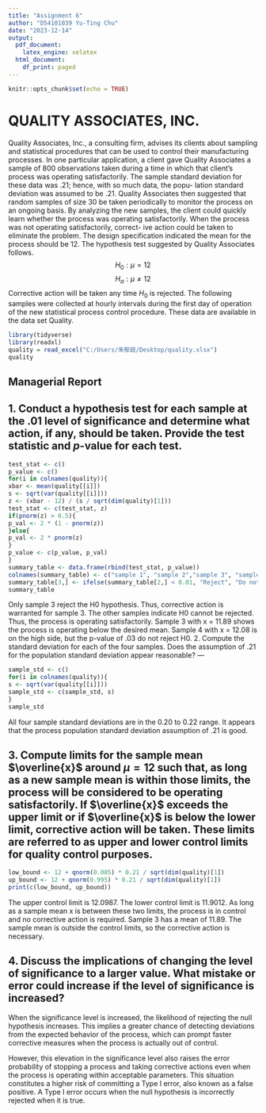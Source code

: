 ```yaml
---
title: "Assignment 6"
author: "D54101039 Yu-Ting Chu"
date: "2023-12-14"
output:
  pdf_document: 
    latex_engine: xelatex
  html_document:
    df_print: paged
---
```


```r
knitr::opts_chunk$set(echo = TRUE)
```

# QUALITY ASSOCIATES, INC.
Quality Associates, Inc., a consulting firm, advises its clients about sampling and statistical procedures that can be used to control their manufacturing processes. In one particular application, a client gave Quality Associates a sample of 800 observations taken during a time in which that client’s process was operating satisfactorily. The sample standard deviation for these data was .21; hence, with so much data, the popu- lation standard deviation was assumed to be .21. Quality Associates then suggested that random samples of size 30 be taken periodically to monitor the process on an ongoing basis. By analyzing the new samples, the client could quickly learn whether the process was operating satisfactorily. When the process was not operating satisfactorily, correct- ive action could be taken to eliminate the problem. The design specification indicated the mean for the process should be 12. The hypothesis test suggested by Quality Associates follows.
$$
H_0: \mu = 12 
$$
$$
H_a: \mu \neq 12
$$
Corrective action will be taken any time $H_0$ is rejected.
The following samples were collected at hourly intervals during the first day of operation of the new statistical process control procedure. These data are available in the data set Quality.
```r
library(tidyverse)
library(readxl)
quality = read_excel("C:/Users/朱郁庭/Desktop/quality.xlsx")
quality
```

## Managerial Report
1. Conduct a hypothesis test for each sample at the .01 level of significance and determine what action, if any, should be taken. Provide the test statistic and $p$-value for each test.
---
```r
test_stat <- c()
p_value <- c()
for(i in colnames(quality)){
xbar <- mean(quality[[i]])
s <- sqrt(var(quality[[i]]))
z <- (xbar - 12) / (s / sqrt(dim(quality)[1]))
test_stat <- c(test_stat, z)
if(pnorm(z) > 0.5){
p_val <- 2 * (1 - pnorm(z))
}else{
p_val <- 2 * pnorm(z)
}
p_value <- c(p_value, p_val)
}
summary_table <- data.frame(rbind(test_stat, p_value))
colnames(summary_table) <- c("sample 1", "sample 2","sample 3", "sample 4")
summary_table[3,] <- ifelse(summary_table[2,] < 0.01, "Reject", "Do not reject")
summary_table
```
Only sample 3 reject the H0 hypothesis. Thus, corrective action is warranted for sample 3. The other samples indicate H0 cannot be rejected. Thus, the process is operating satisfactorily. Sample 3 with x = 11.89 shows the process is operating below the desired mean. Sample 4 with x = 12.08 is on the high side, but the p-value of .03 do not reject H0.
2. Compute the standard deviation for each of the four samples. Does the assumption of .21 for the population standard deviation appear reasonable?
---
```r
sample_std <- c()
for(i in colnames(quality)){
s <- sqrt(var(quality[[i]]))
sample_std <- c(sample_std, s)
}
sample_std
```
All four sample standard deviations are in the 0.20 to 0.22 range. It appears that the process population standard deviation assumption of .21 is good.

3. Compute limits for the sample mean $\overline{x}$ around $\mu= 12$ such that, as long as a new sample mean is within those limits, the process will be considered to be operating satisfactorily. If $\overline{x}$ exceeds the upper limit or if $\overline{x}$ is below the lower limit, corrective action will be taken. These limits are referred to as upper and lower control limits for quality control purposes.
---
```r
low_bound <- 12 + qnorm(0.005) * 0.21 / sqrt(dim(quality)[1])
up_bound <- 12 + qnorm(0.995) * 0.21 / sqrt(dim(quality)[1])
print(c(low_bound, up_bound))

```
The upper control limit is 12.0987. The lower control limit is  11.9012. As long as a sample mean x is between these two limits, the process is in control and no corrective action is required. Sample 3 has a mean of 11.89. The sample mean is outside the control limits, so the corrective action is necessary.

4. Discuss the implications of changing the level of significance to a larger value. What mistake or error could increase if the level of significance is increased?
---
When the significance level is increased, the likelihood of rejecting the null hypothesis increases. This implies a greater chance of detecting deviations from the expected behavior of the process, which can prompt faster corrective measures when the process is actually out of control.

However, this elevation in the significance level also raises the error probability of stopping a process and taking corrective actions even when the process is operating within acceptable parameters. This situation constitutes a higher risk of committing a Type I error, also known as a false positive. A Type I error occurs when the null hypothesis is incorrectly rejected when it is true.
